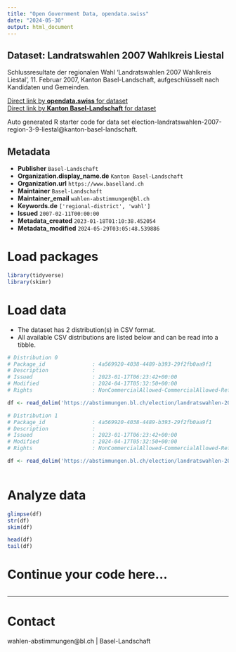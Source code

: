 ```yaml
---
title: "Open Government Data, opendata.swiss"
date: "2024-05-30"
output: html_document
---
```


## Dataset: Landratswahlen 2007 Wahlkreis Liestal

Schlussresultate der regionalen Wahl 'Landratswahlen 2007 Wahlkreis Liestal', 11. Februar 2007, Kanton Basel-Landschaft, aufgeschlüsselt nach Kandidaten und Gemeinden.

[Direct link by **opendata.swiss** for dataset](https://opendata.swiss/de/dataset/landratswahlen-2007-wahlkreis-liestal)<br>
[Direct link by **Kanton Basel-Landschaft** for dataset](https://abstimmungen.bl.ch/election/landratswahlen-2007-region-3-9-liestal/data)

Auto generated R starter code for data set election-landratswahlen-2007-region-3-9-liestal@kanton-basel-landschaft.

## Metadata

- **Publisher** `Basel-Landschaft`
- **Organization.display_name.de** `Kanton Basel-Landschaft`
- **Organization.url** `https://www.baselland.ch`
- **Maintainer** `Basel-Landschaft`
- **Maintainer_email** `wahlen-abstimmungen@bl.ch`
- **Keywords.de** `['regional-district', 'wahl']`
- **Issued** `2007-02-11T00:00:00`
- **Metadata_created** `2023-01-18T01:10:38.452054`
- **Metadata_modified** `2024-05-29T03:05:48.539886`


# Load packages

```r

library(tidyverse)
library(skimr)

```

# Load data

-   The dataset has 2 distribution(s) in CSV format.
-   All available CSV distributions are listed below and can be read into a tibble.

```r

# Distribution 0
# Package_id               : 4a569920-4038-4489-b393-29f2fb0aa9f1
# Description              : 
# Issued                   : 2023-01-17T06:23:42+00:00
# Modified                 : 2024-04-17T05:32:50+00:00
# Rights                   : NonCommercialAllowed-CommercialAllowed-ReferenceRequired

df <- read_delim('https://abstimmungen.bl.ch/election/landratswahlen-2007-region-3-9-liestal/data-parties-csv')

# Distribution 1
# Package_id               : 4a569920-4038-4489-b393-29f2fb0aa9f1
# Description              : 
# Issued                   : 2023-01-17T06:23:42+00:00
# Modified                 : 2024-04-17T05:32:50+00:00
# Rights                   : NonCommercialAllowed-CommercialAllowed-ReferenceRequired

df <- read_delim('https://abstimmungen.bl.ch/election/landratswahlen-2007-region-3-9-liestal/data-csv')



```

# Analyze data

```r

glimpse(df)
str(df)
skim(df)

head(df)
tail(df)

```

# Continue your code here...

```r

```

------------------------------------------------------------------------

# Contact

wahlen-abstimmungen@bl.ch | Basel-Landschaft
